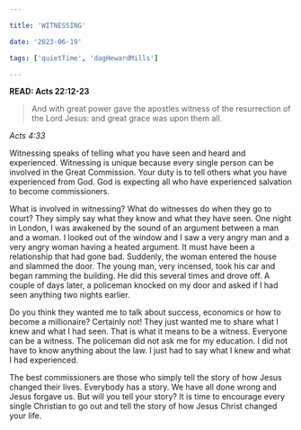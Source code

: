 ```yaml
---

title: 'WITNESSING'

date: '2023-06-19'

tags: ['quietTime', 'dagHewardMills']

---
```




**READ: Acts 22:12-23**

>And with great power gave the apostles witness of the resurrection of the Lord Jesus: and great grace was upon them all. 

*Acts 4:33*

Witnessing speaks of telling what you have seen and heard and experienced. Witnessing is unique because every single person can be involved in the Great Commission. Your duty is to tell others what you have experienced from God. God is expecting all who have experienced salvation to become commissioners. 

What is involved in witnessing? What do witnesses do when they go to court? They simply say what they know and what they have seen. One night in London, I was awakened by the sound of an argument between a man and a woman. I looked out of the window and I saw a very angry man and a very angry woman having a heated argument. It must have been a relationship that had gone bad. Suddenly, the woman entered the house and slammed the door. The young man, very incensed, took his car and began ramming the building. He did this several times and drove off. A couple of days later, a policeman knocked on my door and asked if I had seen anything two nights earlier.

Do you think they wanted me to talk about success, economics or how to become a millionaire? Certainly not! They just wanted me to share what I knew and what I had seen. That is what it means to be a witness. Everyone can be a witness. The policeman did not ask me for my education. I did not have to know anything about the law. I just had to say what I knew and what I had experienced. 

The best commissioners are those who simply tell the story of how Jesus changed their lives. Everybody has a story. We have all done wrong and Jesus forgave us. But will you tell your story? It is time to encourage every single Christian to go out and tell the story of how Jesus Christ changed your life. 

